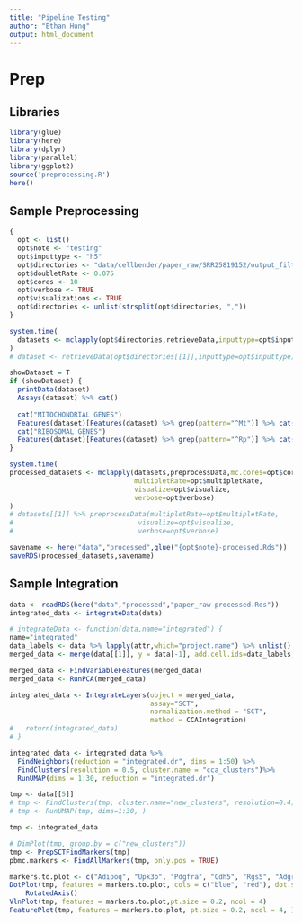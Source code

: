 ```yaml
---
title: "Pipeline Testing"
author: "Ethan Hung"
output: html_document
---
```


# Prep

## Libraries

```r
library(glue)
library(here)
library(dplyr)
library(parallel)
library(ggplot2)
source('preprocessing.R')
here()
```

## Sample Preprocessing
```r
{
  opt <- list()
  opt$note <- "testing"
  opt$inputtype <- "h5"
  opt$directories <- "data/cellbender/paper_raw/SRR25819152/output_filtered_seurat.h5,data/cellbender/paper_raw/SRR25819153/output_filtered_seurat.h5,data/cellbender/paper_raw/SRR25819154/output_filtered_seurat.h5,data/cellbender/paper_raw/SRR25819155/output_filtered_seurat.h5,data/cellbender/paper_raw/SRR25819158/output_filtered_seurat.h5,"
  opt$doubletRate <- 0.075
  opt$cores <- 10
  opt$verbose <- TRUE
  opt$visualizations <- TRUE
  opt$directories <- unlist(strsplit(opt$directories, ","))
}

system.time(
  datasets <- mclapply(opt$directories,retrieveData,inputtype=opt$inputtype,mc.cores=opt$cores)
)
# dataset <- retrieveData(opt$directories[[1]],inputtype=opt$inputtype)

showDataset = T
if (showDataset) {
  printData(dataset)
  Assays(dataset) %>% cat()
  
  cat("MITOCHONDRIAL GENES")
  Features(dataset)[Features(dataset) %>% grep(pattern="^Mt")] %>% cat()
  cat("RIBOSOMAL GENES")
  Features(dataset)[Features(dataset) %>% grep(pattern="^Rp")] %>% cat()
}

system.time(
processed_datasets <- mclapply(datasets,preprocessData,mc.cores=opt$cores,
                               multipletRate=opt$multipletRate,
                               visualize=opt$visualize,
                               verbose=opt$verbose)
)
# datasets[[1]] %>% preprocessData(multipletRate=opt$multipletRate,
#                               visualize=opt$visualize,
#                               verbose=opt$verbose)

savename <- here("data","processed",glue("{opt$note}-processed.Rds"))
saveRDS(processed_datasets,savename)
```

## Sample Integration

```r
data <- readRDS(here("data","processed","paper_raw-processed.Rds"))
integrated_data <- integrateData(data)

# integrateData <- function(data,name="integrated") {
name="integrated"
data_labels <- data %>% lapply(attr,which="project.name") %>% unlist()
merged_data <- merge(data[[1]], y = data[-1], add.cell.ids=data_labels, project = name)

merged_data <- FindVariableFeatures(merged_data)
merged_data <- RunPCA(merged_data)

integrated_data <- IntegrateLayers(object = merged_data,
                                   assay="SCT",
                                   normalization.method = "SCT",
                                   method = CCAIntegration)
#   return(integrated_data)
# }

integrated_data <- integrated_data %>%
  FindNeighbors(reduction = "integrated.dr", dims = 1:50) %>%
  FindClusters(resolution = 0.5, cluster.name = "cca_clusters")%>%
  RunUMAP(dims = 1:30, reduction = "integrated.dr")
```

```r
tmp <- data[[5]]
# tmp <- FindClusters(tmp, cluster.name="new_clusters", resolution=0.4)
# tmp <- RunUMAP(tmp, dims=1:30, )

tmp <- integrated_data

# DimPlot(tmp, group.by = c("new_clusters"))
tmp <- PrepSCTFindMarkers(tmp)
pbmc.markers <- FindAllMarkers(tmp, only.pos = TRUE)

markers.to.plot <- c("Adipoq", "Upk3b", "Pdgfra", "Cdh5", "Rgs5", "Adgre1", "Flt3", "Cpa3", "Skap1", "Igkc")
DotPlot(tmp, features = markers.to.plot, cols = c("blue", "red"), dot.scale = 8) +
    RotatedAxis()
VlnPlot(tmp, features = markers.to.plot,pt.size = 0.2, ncol = 4)
FeaturePlot(tmp, features = markers.to.plot, pt.size = 0.2, ncol = 4, )
```